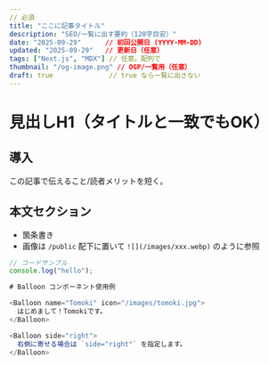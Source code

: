 ```yaml
---
// 必須
title: "ここに記事タイトル"
description: "SEO/一覧に出す要約（120字目安）"
date: "2025-09-29"      // 初回公開日 (YYYY-MM-DD)
updated: "2025-09-29"   // 更新日（任意）
tags: ["Next.js", "MDX"] // 任意。配列で
thumbnail: "/og-image.png" // OGP/一覧用（任意）
draft: true              // true なら一覧に出さない
---
```


# 見出しH1（タイトルと一致でもOK）

## 導入
この記事で伝えること/読者メリットを短く。

## 本文セクション
- 箇条書き
- 画像は `/public` 配下に置いて `![](/images/xxx.webp)` のように参照

```ts
// コードサンプル
console.log("hello");

# Balloon コンポーネント使用例

<Balloon name="Tomoki" icon="/images/tomoki.jpg">
  はじめまして！Tomokiです。
</Balloon>

<Balloon side="right">
  右側に寄せる場合は `side="right"` を指定します。
</Balloon>
